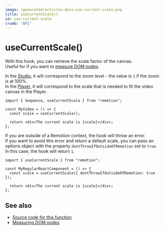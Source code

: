 ```yaml
---
image: /generated/articles-docs-use-current-scale.png
title: useCurrentScale()
id: use-current-scale
crumb: "API"
---
```


# useCurrentScale()<AvailableFrom v="4.0.125" />

With this hook, you can retrieve the scale factor of the canvas.  
Useful for if you want to [measure DOM nodes](/docs/measuring).

In the [Studio](/docs/terminology/studio), it will correspond to the zoom level - the value is `1` if the zoom is at 100%.  
In the [Player](/docs/terminology/player), it will correspond to the scale that is needed to fit the video canvas in the Player.

```tsx twoslash title="MyComp.tsx"
import { Sequence, useCurrentScale } from "remotion";

const MyVideo = () => {
  const scale = useCurrentScale();

  return <div>The current scale is {scale}</div>;
};
```

If you are outside of a Remotion context, the hook will throw an error.  
If you want to avoid this error and return a default scale, you can pass an options object with the property `dontThrowIfOutsideOfRemotion` set to `true`.  
In this case, the hook will return `1`.

```tsx twoslash title="MyComp.tsx"
import { useCurrentScale } from "remotion";

const MyRegularReactComponent = () => {
  const scale = useCurrentScale({ dontThrowIfOutsideOfRemotion: true });

  return <div>The current scale is {scale}</div>;
};
```

## See also

- [Source code for this function](https://github.com/remotion-dev/remotion/blob/main/packages/core/src/use-current-scale.ts)
- [Measuring DOM nodes](/docs/measuring)
